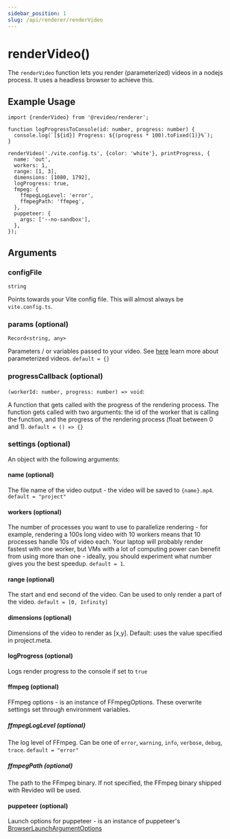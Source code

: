 ```yaml
---
sidebar_position: 1
slug: /api/renderer/renderVideo
---
```


# renderVideo()

The `renderVideo` function lets you render (parameterized) videos in a nodejs
process. It uses a headless browser to achieve this.

## Example Usage

```tsx
import {renderVideo} from '@revideo/renderer';

function logProgressToConsole(id: number, progress: number) {
  console.log(`[${id}] Progress: ${(progress * 100).toFixed(1)}%`);
}

renderVideo('./vite.config.ts', {color: 'white'}, printProgress, {
  name: 'out',
  workers: 1,
  range: [1, 3],
  dimensions: [1080, 1792],
  logProgress: true,
  fmpeg: {
    ffmpegLogLevel: 'error',
    ffmpegPath: 'ffmpeg',
  },
  puppeteer: {
    args: ['--no-sandbox'],
  },
});
```

## Arguments

### configFile

`string`

Points towards your Vite config file. This will almost always be
`vite.config.ts`.

### params (optional)

`Record<string, any>`

Parameters / or variables passed to your video. See [here](/parameterized-video)
learn more about parameterized videos. `default = {}`

### progressCallback (optional)

`(workerId: number, progress: number) => void`:

A function that gets called with the progress of the rendering process. The
function gets called with two arguments: the id of the worker that is calling
the function, and the progress of the rendering process (float between 0 and 1).
`default = () => {}`

### settings (optional)

An object with the following arguments:

#### name (optional)

The file name of the video output - the video will be saved to `{name}.mp4`.
`default = "project"`

#### workers (optional)

The number of processes you want to use to parallelize rendering - for example,
rendering a 100s long video with 10 workers means that 10 processes handle 10s
of video each. Your laptop will probably render fastest with one worker, but VMs
with a lot of computing power can benefit from using more than one - ideally,
you should experiment what number gives you the best speedup. `default = 1`.

#### range (optional)

The start and end second of the video. Can be used to only render a part of the
video. `default = [0, Infinity]`

#### dimensions (optional)

Dimensions of the video to render as [x,y]. Default: uses the value specified in
project.meta.

#### logProgress (optional)

Logs render progress to the console if set to `true`

#### ffmpeg (optional)

FFmpeg options - is an instance of FFmpegOptions. These overwrite settings set
through environment variables.

##### ffmpegLogLevel (optional)

The log level of FFmpeg. Can be one of `error`, `warning`, `info`, `verbose`,
`debug`, `trace`. `default = "error"`

##### ffmpegPath (optional)

The path to the FFmpeg binary. If not specified, the FFmpeg binary shipped with
Revideo will be used.

#### puppeteer (optional)

Launch options for puppeteer - is an instance of puppeteer's
[BrowserLaunchArgumentOptions](https://pptr.dev/api/puppeteer.browserlaunchargumentoptions/)
